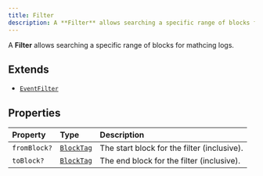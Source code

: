 ```yaml
---
title: Filter
description: A **Filter** allows searching a specific range of blocks for mathcing  logs....
---
```


A **Filter** allows searching a specific range of blocks for mathcing
 logs.

## Extends

- [`EventFilter`](/content/interfaces/EventFilter.mdx)

## Properties

| Property | Type | Description |
| :------ | :------ | :------ |
| `fromBlock?` | [`BlockTag`](/content/type-aliases/BlockTag.mdx) | The start block for the filter (inclusive). |
| `toBlock?` | [`BlockTag`](/content/type-aliases/BlockTag.mdx) | The end block for the filter (inclusive). |
